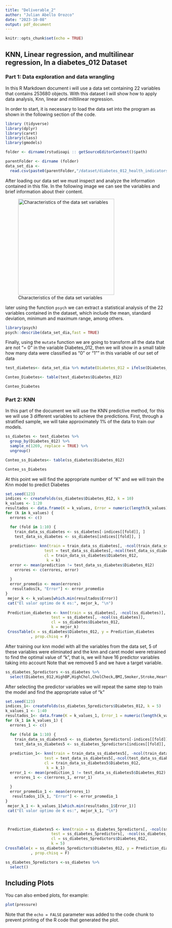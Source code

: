 ```yaml
---
title: "Deliverable_2"
author: "Julian Abello Orozco"
date: "2023-10-08"
output: pdf_document
---
```


```r
knitr::opts_chunk$set(echo = TRUE)

```

## KNN, Linear regression, and multilinear regression, In a diabetes_012 Dataset

### Part 1: Data exploration and data wrangling

In this R Markdown document i will use a data set containing 22 variables that contains 253680 objects. With this dataset I will show how to apply data analysis, Knn, linear and miltilinear regression.

In order to start, it is necessary to load the data set into the program as shown in the following section of the code.

```r
library (tidyverse)
library(dplyr)
library(caret)
library(class)
library(gmodels)
```

```r


folder <- dirname(rstudioapi :: getSourceEditorContext()$path)

parentFolder <- dirname (folder)
data_set_dia <-
  read.csv(paste0(parentFolder,"/dataset/diabetes_012_health_indicators_BRFSS2015.csv"))
```

After loading our data set we must inspect and analyze the information contained in this file. In the following image we can see the variables and brief information about their content.

![Characteristics of the data set variables](images/Captura%20de%20pantalla%202023-10-08%20125457.jpg){width="300"}

later using the function `psych` we can extract a statistical analysis of the 22 variables contained in the dataset, which include the mean, standard deviation, minimum and maximum range, among others.

```r
library(psych)
psych::describe(data_set_dia,fast = TRUE)
```

Finally, using the `mutate` function we are going to transform all the data that are not "= 0" in the variable Diabetes_012, then we will show in a small table how many data were classified as "0" or "1"" in this variable of our set of data

```r
test_diabetes<- data_set_dia %>% mutate(Diabetes_012 = ifelse(Diabetes_012!= "0", "1",Diabetes_012))
```

```r
Conteo_Diabetes<- table(test_diabetes$Diabetes_012)
```

```r
Conteo_Diabetes

```

### Part 2: KNN

In this part of the document we will use the KNN predictive method, for this we will use 3 different variables to achieve the predictions. First, through a stratified sample, we will take approximately 1% of the data to train our models.

```r
ss_diabetes <- test_diabetes %>%
  group_by(Diabetes_012) %>%
  sample_n(1269, replace = TRUE) %>%
  ungroup()
```

```r
Conteo_ss_Diabetes<- table(ss_diabetes$Diabetes_012)
```

```r
Conteo_ss_Diabetes
```

At this point we will find the appropriate number of "K" and we will train the Knn model to predict Diabetes

```r
set.seed(123)  
indices <- createFolds(ss_diabetes$Diabetes_012, k = 10)
k_values <- 1:20
resultados <- data.frame(K = k_values, Error = numeric(length(k_values)))
for (k in k_values) {
  errores <- c()

  for (fold in 1:10) {
    train_data_ss_diabetes <- ss_diabetes[-indices[[fold]], ]
    test_data_ss_diabetes <- ss_diabetes[indices[[fold]], ]
    
  prediction<- knn(train = train_data_ss_diabetes[, -ncol(train_data_ss_diabetes)],
                 test = test_data_ss_diabetes[,-ncol(test_data_ss_diabetes)],
                 cl = train_data_ss_diabetes$Diabetes_012, 
                  k = k)
  error <- mean(prediction != test_data_ss_diabetes$Diabetes_012)
    errores <- c(errores, error)
    
  }
  error_promedio <- mean(errores)
   resultados[k, "Error"] <- error_promedio
}
 mejor_k <- k_values[which.min(resultados$Error)]
 cat("El valor optimo de K es:", mejor_k, "\n")
 
 Prediction_diabetes <- knn(train = ss_diabetes[, -ncol(ss_diabetes)],
                    test = ss_diabetes[, -ncol(ss_diabetes)],
                    cl = ss_diabetes$Diabetes_012,
                    k = mejor_k)
 CrossTable(x = ss_diabetes$Diabetes_012, y = Prediction_diabetes
           , prop.chisq = F)
```

After training our knn model with all the variables from the data set, 5 of these variables were eliminated and the knn and caret model were retrained to find the optimal value of "k", that is, we will have 16 predictor variables taking into account Note that we removed 5 and we have a target variable.

```r
ss_diabetes_5predictors <-ss_diabetes %>%
  select(Diabetes_012,HighBP,HighChol,CholCheck,BMI,Smoker,Stroke,HeartDiseaseorAttack,PhysActivity,Fruits,Veggies,HvyAlcoholConsump,GenHlth,DiffWalk,Sex,Age,Income)

```

After selecting the predictor variables we will repeat the same step to train the model and find the appropriate value of "k"

```r
set.seed(123)  
indices_1<- createFolds(ss_diabetes_5predictors$Diabetes_012, k = 5)
k_values_1 <- 1:40
resultados_1<- data.frame(K = k_values_1, Error_1 = numeric(length(k_values_1)))
for (k_1 in k_values_1) {
  errores_1 <- c()

  for (fold in 1:10) {
    train_data_ss_diabetes5 <- ss_diabetes_5predictors[-indices[[fold]], ]
    test_data_ss_diabetes5 <- ss_diabetes_5predictors[indices[[fold]], ]
    
  prediction_1<- knn(train = train_data_ss_diabetes5[, -ncol(train_data_ss_diabetes5)],
                 test = test_data_ss_diabetes5[,-ncol(test_data_ss_diabetes5)],
                 cl = train_data_ss_diabetes5$Diabetes_012, 
                  k = k_1)
  error_1 <- mean(prediction_1 != test_data_ss_diabetes5$Diabetes_012)
    errores_1 <- c(errores_1, error_1)
    
  }
  error_promedio_1 <- mean(errores_1)
   resultados_1[k_1, "Error"] <- error_promedio_1
}
 mejor_k_1 <- k_values_1[which.min(resultados_1$Error_1)]
 cat("El valor optimo de K es:", mejor_k_1, "\n")

 
```

```r
 
 Prediction_diabetes5 <- knn(train = ss_diabetes_5predictors[, -ncol(ss_diabetes_5predictors)],
                    test = ss_diabetes_5predictors[, -ncol(ss_diabetes_5predictors)],
                    cl = ss_diabetes_5predictors$Diabetes_012,
                    k = 5)
CrossTable(x = ss_diabetes_5predictors$Diabetes_012, y = Prediction_diabetes5
           , prop.chisq = F)
```

```r
ss_diabetes_5predictors <-ss_diabetes %>%
  select()
```

## Including Plots

You can also embed plots, for example:

```r
plot(pressure)
```

Note that the `echo = FALSE` parameter was added to the code chunk to prevent printing of the R code that generated the plot.
